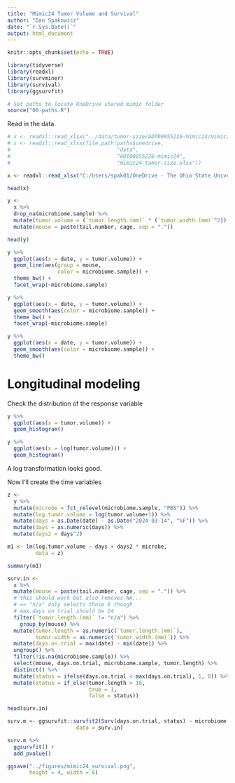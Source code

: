 ```yaml
---
title: "Mimic24 Tumor Volume and Survival"
author: "Dan Spakowicz"
date: "`r Sys.Date()`"
output: html_document
---
```


```r
knitr::opts_chunk$set(echo = TRUE)

library(tidyverse)
library(readxl)
library(survminer)
library(survival)
library(ggsurvfit)

# Set paths to locate OneDrive shared mimic folder
source("00-paths.R")
```

Read in the data.

```r
# x <- readxl::read_xlsx("../data/tumor-size/AOT00055226-mimic24/mimic24_tumor-size.xlsx")
# x <- readxl::read_xlsx(file.path(paths$onedrive, 
#                                  "data", 
#                                  "AOT00055226-mimic24", 
#                                  "mimic24_tumor-size.xlsx"))

x <- readxl::read_xlsx("C:/Users/spak01/OneDrive - The Ohio State University Wexner Medical Center/mimic/data/AOT00055226-mimic24/mimic24_tumor-size.xlsx")

head(x)
```

```r
y <- 
  x %>%
  drop_na(microbiome.sample) %>%
  mutate(tumor.volume = (`tumor.length.(mm)` * (`tumor.width.(mm)`^2)) / 2) %>%
  mutate(mouse = paste(tail.number, cage, sep = "."))

head(y)  
```

```r
y %>%
  ggplot(aes(x = date, y = tumor.volume)) +
  geom_line(aes(group = mouse,
                color = microbiome.sample)) +
  theme_bw() +
  facet_wrap(~microbiome.sample)

```

```r
y %>%
  ggplot(aes(x = date, y = tumor.volume)) +
  geom_smooth(aes(color = microbiome.sample)) +
  theme_bw() +
  facet_wrap(~microbiome.sample)

```

```r

y %>%
  ggplot(aes(x = date, y = tumor.volume)) +
  geom_smooth(aes(color = microbiome.sample)) +
  theme_bw() 

```

# Longitudinal modeling

Check the distribution of the response variable

```r
y %>%
  ggplot(aes(x = tumor.volume)) +
  geom_histogram()

y %>%
  ggplot(aes(x = log(tumor.volume))) +
  geom_histogram()
```

A log transformation looks good.

Now I'll create the time variables

```r
z <- 
  y %>%
  mutate(microbe = fct_relevel(microbiome.sample, "PBS")) %>%
  mutate(log.tumor.volume = log(tumor.volume+1)) %>%
  mutate(days = as.Date(date) - as.Date("2024-03-14", "%F")) %>%
  mutate(days = as.numeric(days)) %>%
  mutate(days2 = days^2)
```

```r
m1 <- lm(log.tumor.volume ~ days + days2 * microbe,
         data = z)

summary(m1)
```

```r
surv.in <- 
  x %>%
  mutate(mouse = paste(tail.number, cage, sep = ".")) %>%
  # this should work but also removes NA... 
  # == "n/a" only selects those 6 though
  # max days on trial should be 24 
  filter(`tumor.length.(mm)` != "n/a") %>%
    group_by(mouse) %>%
  mutate(tumor.length = as.numeric(`tumor.length.(mm)`),
         tumor.width = as.numeric(`tumor.width.(mm)`)) %>%
  mutate(days.on.trial = max(date) - min(date)) %>%
  ungroup() %>%
  filter(!is.na(microbiome.sample)) %>%
  select(mouse, days.on.trial, microbiome.sample, tumor.length) %>%
  distinct() %>%
  mutate(status = ifelse(days.on.trial < max(days.on.trial), 1, 0)) %>%
  mutate(status = if_else(tumor.length > 16,
                          true = 1,
                          false = status))

head(surv.in)
```

```r
surv.m <- ggsurvfit::survfit2(Surv(days.on.trial, status) ~ microbiome.sample, 
                      data = surv.in)

surv.m %>%
  ggsurvfit() +
  add_pvalue()

ggsave("../figures/mimic24_survival.png",
       height = 4, width = 6)
```

